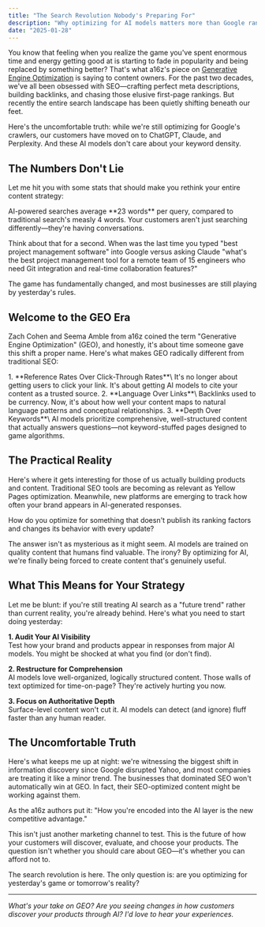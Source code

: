 ---
title: "The Search Revolution Nobody's Preparing For"
description: "Why optimizing for AI models matters more than Google rankings"
date: "2025-01-28"
---


You know that feeling when you realize the game you've spent enormous time and energy getting good at is starting to fade in popularity and being replaced by something better? That's what a16z's piece on [Generative Engine Optimization](https://a16z.com/geo-over-seo/) is saying to content owners. For the past two decades, we've all been obsessed with SEO—crafting perfect meta descriptions, building backlinks, and chasing those elusive first-page rankings. But recently the entire search landscape has been quietly shifting beneath our feet.

Here's the uncomfortable truth: while we're still optimizing for Google's crawlers, our customers have moved on to ChatGPT, Claude, and Perplexity. And these AI models don't care about your keyword density.

## The Numbers Don't Lie

Let me hit you with some stats that should make you rethink your entire content strategy:

<info>
  AI-powered searches average **23 words** per query, compared to traditional search's measly 4 words. Your customers aren't just searching differently—they're having conversations.
</info>

Think about that for a second. When was the last time you typed "best project management software" into Google versus asking Claude "what's the best project management tool for a remote team of 15 engineers who need Git integration and real-time collaboration features?"

The game has fundamentally changed, and most businesses are still playing by yesterday's rules.

## Welcome to the GEO Era

Zach Cohen and Seema Amble from a16z coined the term "Generative Engine Optimization" (GEO), and honestly, it's about time someone gave this shift a proper name. Here's what makes GEO radically different from traditional SEO:

<Steps>
  1. **Reference Rates Over Click-Through Rates**\
     It's no longer about getting users to click your link. It's about getting AI models to cite your content as a trusted source.
  2. **Language Over Links**\
     Backlinks used to be currency. Now, it's about how well your content maps to natural language patterns and conceptual relationships.
  3. **Depth Over Keywords**\
     AI models prioritize comprehensive, well-structured content that actually answers questions—not keyword-stuffed pages designed to game algorithms.
</Steps>

## The Practical Reality

Here's where it gets interesting for those of us actually building products and content. Traditional SEO tools are becoming as relevant as Yellow Pages optimization. Meanwhile, new platforms are emerging to track how often your brand appears in AI-generated responses. 

<Card title="The Million Dollar Question" icon="circle-question">
  How do you optimize for something that doesn't publish its ranking factors and changes its behavior with every update?
</Card>

The answer isn't as mysterious as it might seem. AI models are trained on quality content that humans find valuable. The irony? By optimizing for AI, we're finally being forced to create content that's genuinely useful.

## What This Means for Your Strategy

Let me be blunt: if you're still treating AI search as a "future trend" rather than current reality, you're already behind. Here's what you need to start doing yesterday:

**1. Audit Your AI Visibility**\
Test how your brand and products appear in responses from major AI models. You might be shocked at what you find (or don't find).

**2. Restructure for Comprehension**\
AI models love well-organized, logically structured content. Those walls of text optimized for time-on-page? They're actively hurting you now.

**3. Focus on Authoritative Depth**\
Surface-level content won't cut it. AI models can detect (and ignore) fluff faster than any human reader.

## The Uncomfortable Truth

Here's what keeps me up at night: we're witnessing the biggest shift in information discovery since Google disrupted Yahoo, and most companies are treating it like a minor trend. The businesses that dominated SEO won't automatically win at GEO. In fact, their SEO-optimized content might be working against them.

<warning>
  As the a16z authors put it: "How you're encoded into the AI layer is the new competitive advantage."
</warning>

This isn't just another marketing channel to test. This is the future of how your customers will discover, evaluate, and choose your products. The question isn't whether you should care about GEO—it's whether you can afford not to.

The search revolution is here. The only question is: are you optimizing for yesterday's game or tomorrow's reality?

---

_What's your take on GEO? Are you seeing changes in how customers discover your products through AI? I'd love to hear your experiences._